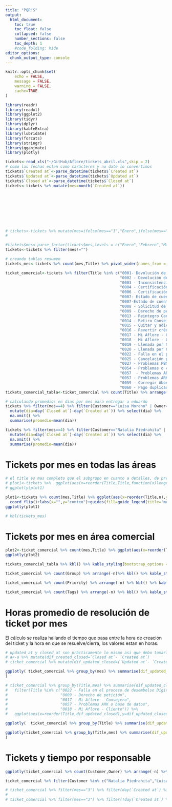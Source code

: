 ```yaml
---
title: "PQR'S"
output:
  html_document:
    toc: true
    toc_float: false
    collapsed: false
    number_sections: false
    toc_depth: 1
    #code_folding: hide
editor_options: 
  chunk_output_type: console
---
```


```r
knitr::opts_chunk$set(
	echo = FALSE,
	message = FALSE,
	warning = FALSE, 
	cache=TRUE
)
```

```r
library(readr)
library(readxl)
library(ggplot2)
library(tidyr)
library(dplyr)
library(kableExtra)
library(lubridate)
library(forcats)
library(stringr)
library(gganimate)
library(plotly)
```

```r

tickets<-read_xls("~/GitHub/Aflore/tickets_abril.xls",skip = 2)
# como las fechas estan como carácteres y no date lo convertimos 
tickets$`Created at`<-parse_datetime(tickets$`Created at`)
tickets$`Updated at`<-parse_datetime(tickets$`Updated at`)
tickets$`Closed at`<-parse_datetime(tickets$`Closed at`)
tickets<-tickets %>% mutate(mes=month(`Created at`))









# tickets<-tickets %>% mutate(mes=ifelse(mes=="1","Enero",ifelse(mes=="2","Febrero",ifelse(mes=="3","Marzo",
#                                                                             ifelse(mes=="4","Abril","")))))

#tickets$mes<-parse_factor(tickets$mes,levels = c("Enero","Febrero","Marzo","Abril"))
tickets<-tickets %>% filter(mes!="")

# creando tablas resumen
tickets_mes<-tickets %>% count(mes,Title) %>% pivot_wider(names_from = mes,values_from = n) %>% arrange(-`3`)

ticket_comercial<-tickets %>% filter(Title %in% c("0001- Devolución de saldos por mayor valor pagado",
                                                  "0002 - Devolución de saldo de seguro",
                                                  "0003 - Inconsistencia con el pago de florines"  ,
                                                  "0004 - Certificación de consejero"   ,
                                                  "0006 - Certificación declaración de renta" ,
                                                  "0007- Estado de cuenta" ,
                                                  "0007-Estado de cuenta"  ,
                                                  "0008 - Solicitud de Paz y Salvo" ,
                                                  "0009 - Derecho de petición" ,
                                                  "0013 - Reintegro Consejero/Nombramiento Líder" ,
                                                  "0014 - Retiro Consejero/Líder"     ,
                                                  "0015 - Quitar y adicionar crédito de un corte",
                                                  "0016 - Revertir crédito",
                                                  "0017 - Mi Aflore - Consejero",
                                                  "0018 - Mi Aflore - Cliente",
                                                  "0019 - Llenada por Consejero",
                                                  "0020 - Llenada por Cliente",
                                                  "0022 - Falla en el proceso de desembolso Digital",
                                                  "0025 - Cancelación póliza",
                                                  "0027 - Problemas PBX",
                                                  "0054 - Problemas o cambios expansión geográfica",
                                                  "0057  - Problemas ARK o base de datos" ,
                                                  "0057 - Problemas ARK o base de datos",
                                                  "0059 - Corregir Abono negativo a capital",
                                                  "0060 - Pago duplicado"  ))
tickets_comercial_tabla<-ticket_comercial %>% count(Title) %>% arrange(-n)

```

```r
# calculando promedios en dias por mes para entregar a eduardo
tickets %>% filter(mes==4) %>% filter(Customer=="Luisa Moreno" | Owner=="Luisa Moreno" ) %>%
  mutate(dia=day(`Closed at`)-day(`Created at`)) %>% select(dia) %>% 
  na.omit() %>% 
  summarise(promedio=mean(dia))

tickets %>% filter(mes==4) %>% filter(Customer=="Natalia Piedrahita" | Owner=="Natalia Piedrahita" ) %>%
  mutate(dia=day(`Closed at`)-day(`Created at`)) %>% select(dia) %>% 
  na.omit() %>% 
  summarise(promedio=mean(dia))

```

# Tickets por mes en todas las áreas

```r
# el title es mas completo que el subgrupo en cuanto a detalles, de preferencia usar el primero, brinda mas data
# plot1<-tickets %>%  ggplot(aes(x=reorder(Title,Title,function(x)length(x))))+geom_bar()+coord_flip()+facet_grid(~mes)+labs(x="",y="conteo")
# ggplotly(plot1)

plot1<-tickets %>% count(mes,Title) %>% ggplot(aes(x=reorder(Title,n),y=n,fill=factor(mes,levels=c("4","3","2","1"))))+geom_bar(stat = "identity",position = "dodge2")+
  coord_flip()+labs(x="",y="conteo")+guides(fill=guide_legend(title="mes"))
ggplotly(plot1)
```

```r
# kbl(tickets_mes)
```

# Tickets por mes en área comercial

```r

plot2<-ticket_comercial %>% count(mes,Title) %>% ggplot(aes(x=reorder(Title,n),y=n,fill=factor(mes,levels=c("4","3","2","1"))))+geom_bar(stat = "identity",position = "dodge2")+coord_flip()+labs(x="",y="conteo")+guides(fill=guide_legend(title="mes"))
ggplotly(plot2)

tickets_comercial_tabla %>% kbl() %>% kable_styling(bootstrap_options = c("striped", "hover", "condensed"))

ticket_comercial %>% count(Group) %>% arrange(-n)%>% kbl() %>% kable_styling(bootstrap_options = c("striped", "hover", "condensed"))

ticket_comercial %>% count(Priority) %>% arrange(-n) %>% kbl() %>% kable_styling(bootstrap_options = c("striped", "hover", "condensed"))

ticket_comercial %>% count(Tags) %>% arrange(-n) %>% kbl() %>% kable_styling(bootstrap_options = c("striped", "hover", "condensed"))


```

# Horas promedio de resolución de ticket por mes

El cálculo se realiza hallando el tiempo que pasa entre la hora de creación del ticket y la hora en que se resuelve/cierra, los valores estan en horas.

```r
# updated at y closed at son prácticamente lo mismo asi que debo tomarlo como si fuesen la misma variable
# a<-a %>% mutate(dif_created_closed=`Closed at`- `Created at`)
# ticket_comercial %>% mutate(dif_updated_closed=(`Updated at`- `Created at`)/60) %>% ggplot(aes(x=dif_updated_closed))+geom_histogram()+facet_grid(~mes)

ggplotly( ticket_comercial %>% group_by(mes) %>% summarise(dif_updated_closed=(`Updated at`- `Created at`)/3600) %>% arrange(-dif_updated_closed) %>% ggplot(aes(x=as.factor(mes),y=dif_updated_closed,fill=as.factor(mes)))+geom_boxplot()+theme(legend.position = "none")
)

# ticket_comercial %>% group_by(Title,mes) %>% summarise(dif_updated_closed=mean((`Updated at`- `Created at`)/3600)) %>% arrange(-dif_updated_closed) %>%
#   filter(Title %in% c("0022 - Falla en el proceso de desembolso Digital" ,
#                       "0009 - Derecho de petición",
#                       "0017 - Mi Aflore - Consejero",
#                       "0057 - Problemas ARK o base de datos",
#                       "0018 - Mi Aflore - Cliente")) %>%
#   ggplot(aes(x=reorder(Title,dif_updated_closed),y=dif_updated_closed,fill=mes))+geom_bar(stat = "identity",position = "dodge2")+coord_flip()


```

```r
ggplotly(  ticket_comercial %>% group_by(Title) %>% summarise(dif_updated_closed=((`Updated at`- `Created at`)/3600)) %>% arrange(-dif_updated_closed) %>% ggplot(aes(x=Title,y=dif_updated_closed,fill=Title))+geom_boxplot()+theme(legend.position = "none")+coord_flip())

```

```r
ggplotly(ticket_comercial %>% group_by(Title,mes) %>% summarise(dif_updated_closed=median((`Updated at`- `Created at`)/3600)) %>% arrange(-dif_updated_closed) %>% ggplot(aes(x=reorder(Title,dif_updated_closed),y=dif_updated_closed,fill=factor(mes,levels=c("4","3","2","1"))))+geom_bar(stat = "identity",position = "dodge2")+coord_flip()+guides(fill=guide_legend(title="mes"))+labs(x="",y="horas promedio",title = "Horas promedio de resolución por tipo de ticket")
)

```

# Tickets y tiempo por responsable

```r
ggplotly(ticket_comercial %>% count(Customer,Owner) %>% arrange(-n) %>% pivot_longer(cols = c(Customer,Owner),names_to = "variable") %>%filter(value %in% c("Natalia Piedrahita","Luisa Moreno"  )) %>%  ggplot(aes(x=n,y=reorder(value,n),fill=variable))+geom_bar(stat = "identity",position = "dodge")+labs(x="numero de tickets",y="",title = "Número de tickets por responsable",caption = "ENERO a 21 ABRIL"))

```

```r
ticket_comercial %>% filter(Customer %in% c("Natalia Piedrahita","Luisa Moreno"  )) %>% group_by(Title,Customer) %>% summarise(dif_updated_closed=(median((`Updated at`- `Created at`)/3600))) %>% ggplot(aes(x=Title,y=dif_updated_closed,fill=Customer,label=round(dif_updated_closed)))+geom_bar(stat = "identity",position = "dodge2")+geom_text(position = position_dodge(width = .75))+coord_flip()+labs(x="",y="",title = "Horas promedio de resolución por tipo de ticket")
```

```r
# ticket_comercial %>% filter(mes=="3") %>% filter(day(`Created at`) %in% c(1,2,3,4,7,8,9,10,11,14,15,16,17,18,21,22,23,24,25,28,29,30,31)) %>% count()
# 
# ticket_comercial %>% filter(mes=="3") %>% filter(!day(`Created at`) %in% c(1,2,3,4,7,8,9,10,11,14,15,16,17,18,22,23,24,25,28,29,30,31)) %>% count()


```
